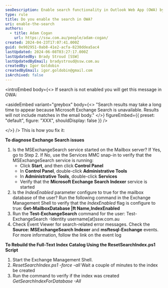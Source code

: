 ```yaml
---
seoDescription: Enable search functionality in Outlook Web App (OWA) by ensuring Microsoft Exchange Search service is running and configuring the IndexEnabled parameter for the mailbox database.
type: rule
title: Do you enable the search in OWA?
uri: enable-the-search
authors:
  - title: Adam Cogan
    url: https://ssw.com.au/people/adam-cogan/
created: 2024-04-23T17:07:41.000Z
guid: 0e902951-0ab8-41e2-acfa-8230ddea5ac4
lastUpdated: 2024-06-08T03:27:17.000Z
lastUpdatedBy: Brady Stroud [SSW]
lastUpdatedByEmail: bradystroud@ssw.com.au
createdBy: Igor Goldobin
createdByEmail: igor.goldobin@gmail.com
isArchived: false
---
```


<introEmbed
  body={<>
If search is not enabled you will get this message in OWA:


<asideEmbed
  variant="greybox"
  body={<>
    "Search results may take a long time to appear because Microsoft Exchange Search is unavailable. Results will not include matches in the email body."
  </>}
  figureEmbed={{
    preset: "default",
    figure: "XXX",
    shouldDisplay: false
  }}
/>

  </>}
/>
This is how you fix it:

**To diagnose Exchange Search issues**

1. Is the MSExchangeSearch service started on the Mailbox server? If Yes, go to Step 2. If No, use the Services MMC snap-in to verify that the MSExchangeSearch service is running:
   - Click **Start**, and then click **Control Panel**
   - In **Control Panel**, double-click **Administrative Tools**
   - In **Administrative Tools**, double-click **Services**
   - Verify that the **Microsoft Exchange Search Indexer** service is started
2. Is the _IndexEnabled_ parameter configure to true for the mailbox database of the user? Run the following command in the Exchange Management Shell to verify that the _IndexEnabled_ flag is configure to true: **Get-MailboxDatabase |ft Name,IndexEnabled**
3. Run the **Test-ExchangeSearch** command for the user: Test-ExchangeSearch -Identity username[at]ssw.com.au
4. Check Event Viewer for search-related error messages. Check the **Source: MSExchangeSearch Indexer** and **msftesql-Exchange** events. For more information, follow the link on the event log

**To Rebuild the Full-Text Index Catalog Using the ResetSearchIndex.ps1 Script**

1. Start the Exchange Management Shell.
2. _ResetSearchIndex.ps1 -force -all_
   Wait a couple of minutes to the index be created
3. Run the command to verify if the index was created
   _GetSearchIndexForDatabase -All_
